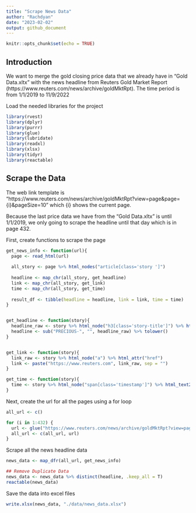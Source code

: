 ```yaml
---
title: "Scrape News Data"
author: "Rachdyan"
date: "2023-02-02"
output: github_document
---
```


```r
knitr::opts_chunk$set(echo = TRUE)
```

## Introduction

We want to merge the gold closing price data that we already have in "Gold Data.xltx" with the news headline from Reuters Gold Market Report (https://www.reuters.com/news/archive/goldMktRpt). The time period is from 1/1/2019 to 11/9/2022

Load the needed libraries for the project

```r
library(rvest)
library(dplyr)
library(purrr)
library(glue)
library(lubridate)
library(readxl)
library(xlsx)
library(tidyr)
library(reactable)
```



## Scrape the Data

The web link template is "https://www.reuters.com/news/archive/goldMktRpt?view=page&page={i}&pageSize=10" which {i} shows the current page. 

Because the last price data we have from the "Gold Data.xltx" is until 1/1/2019, we only going to scrape the headline until that day which is in page 432.

First, create functions to scrape the page


```r

get_news_info <- function(url){
  page <- read_html(url)
  
  all_story <- page %>% html_nodes("article[class='story ']")
  
  headline <- map_chr(all_story, get_headline)
  link <- map_chr(all_story, get_link)
  time <- map_chr(all_story, get_time)
  
  result_df <- tibble(headline = headline, link = link, time = time)
}


get_headline <- function(story){
  headline_raw <- story %>% html_node("h3[class='story-title']") %>% html_text2()
  headline <- sub("PRECIOUS-", "", headline_raw) %>% tolower()
}


get_link <- function(story){
  link_raw <- story %>% html_node("a") %>% html_attr("href")
  link <- paste("https://www.reuters.com", link_raw, sep = "")
}

get_time <- function(story){
  time <- story %>% html_node("span[class='timestamp']") %>% html_text2()
}
```

Next, create the url for all the pages using a for loop

```r

all_url <- c()

for (i in 1:432) {
  url <- glue("https://www.reuters.com/news/archive/goldMktRpt?view=page&page={i}&pageSize=10")
  all_url <- c(all_url, url)
}

```

Scrape all the news headline data

```r

news_data <- map_dfr(all_url, get_news_info)

## Remove Duplicate Data
news_data <- news_data %>% distinct(headline, .keep_all = T)
reactable(news_data)

```

Save the data into excel files

```r

write.xlsx(news_data, "./data/news_data.xlsx")

```
